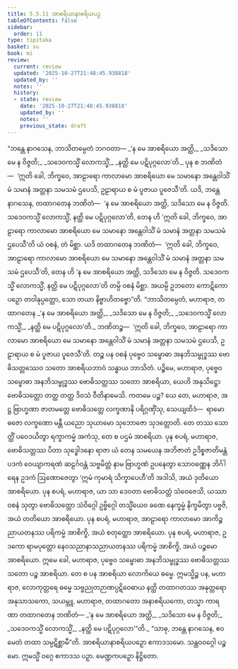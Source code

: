 ```yaml
---
title: 5.5.11 အာစရိယာနာစရိယပဉှ
tableOfContents: false
sidebar:
  order: 11
type: tipitaka
basket: su
book: mi
review:
  current: review
  updated: '2025-10-27T21:48:45.938818'
  updated_by: ''
  notes: ''
  history:
  - state: review
    date: '2025-10-27T21:48:45.938818'
    updated_by: ''
    notes: ''
    previous_state: draft
---
```



<ReviewStatus review={frontmatter.review} showDetails={true} />

<HypothesisAnnotation frontmatter={frontmatter} />

<DynamicBreadcrumb />

<Division number="170" book="mi" e="ch" v="28">

<Paragraph number="1043" book="mi">
“ဘန္တေ နာဂသေန, ဘာသိတမ္ပေတံ ဘဂဝတာ—
</Paragraph>

<Paragraph number="1044" type="verses" book="mi">
_‘န မေ အာစရိယော အတ္ထိ,_  
_သဒိသော မေ န ဝိဇ္ဇတိ;_  
_သဒေဝကသ္မိံ လောကသ္မိံ,_  
_နတ္ထိ မေ ပဋိပုဂ္ဂလော’တိ._  

</Paragraph>

<Paragraph number="1045" book="mi">
ပုန စ ဘဏိတံ—  ‘ဣတိ ခေါ, ဘိက္ခဝေ, အာဠာရော ကာလာမော အာစရိယော မေ သမာနော အန္တေဝါသိံ မံ သမာနံ အတ္တနာ သမသမံ ဌပေသိ, ဥဠာရာယ စ မံ ပူဇာယ ပူဇေသီ’တိ. ယဒိ, ဘန္တေ နာဂသေန, တထာဂတေန ဘဏိတံ—  ‘န မေ အာစရိယော အတ္ထိ, သဒိသော မေ န ဝိဇ္ဇတိ. သဒေဝကသ္မိံ လောကသ္မိံ, နတ္ထိ မေ ပဋိပုဂ္ဂလော’တိ, တေန ဟိ ‘ဣတိ ခေါ, ဘိက္ခဝေ, အာဠာရော ကာလာမော အာစရိယော မေ သမာနော အန္တေဝါသိံ မံ သမာနံ အတ္တနာ သမသမံ ဌပေသီ’တိ ယံ ဝစနံ, တံ မိစ္ဆာ. ယဒိ တထာဂတေန ဘဏိတံ—  ‘ဣတိ ခေါ, ဘိက္ခဝေ, အာဠာရော ကာလာမော အာစရိယော မေ သမာနော အန္တေဝါသိံ မံ သမာနံ အတ္တနာ သမသမံ ဌပေသီ’တိ, တေန ဟိ ‘န မေ အာစရိယော အတ္ထိ, သဒိသော မေ န ဝိဇ္ဇတိ. သဒေဝကသ္မိံ လောကသ္မိံ, နတ္ထိ မေ ပဋိပုဂ္ဂလော’တိ တမ္ပိ ဝစနံ မိစ္ဆာ. အယမ္ပိ ဥဘတော ကောဋိကော ပဉှော တဝါနုပ္ပတ္တော, သော တယာ နိဗ္ဗာဟိတဗ္ဗော”တိ.
</Paragraph>

<Paragraph number="1046" book="mi">
“ဘာသိတမ္ပေတံ, မဟာရာဇ, တထာဂတေန
</Paragraph>

<Paragraph number="1047" type="verses" book="mi">
_‘န မေ အာစရိယော အတ္ထိ,_  
_သဒိသော မေ န ဝိဇ္ဇတိ;_  
_သဒေဝကသ္မိံ လောကသ္မိံ,_  
_နတ္ထိ မေ ပဋိပုဂ္ဂလော’တိ._  

</Paragraph>

<Paragraph number="1048" book="mi">
ဘဏိတဉ္စ—  ‘ဣတိ ခေါ, ဘိက္ခဝေ, အာဠာရော ကာလာမော အာစရိယော မေ သမာနော အန္တေဝါသိံ မံ သမာနံ အတ္တနာ သမသမံ ဌပေသိ, ဥဠာရာယ စ မံ ပူဇာယ ပူဇေသီ’တိ.
</Paragraph>

<Paragraph number="1049" book="mi">
တဉ္စ ပန ဝစနံ ပုဗ္ဗေဝ သမ္ဗောဓာ အနဘိသမ္ဗုဒ္ဓဿ ဗောဓိသတ္တဿေဝ သတော အာစရိယဘာဝံ သန္ဓာယ ဘာသိတံ.
</Paragraph>

<Paragraph number="1050" book="mi">
ပဉ္စိမေ, မဟာရာဇ, ပုဗ္ဗေဝ သမ္ဗောဓာ အနဘိသမ္ဗုဒ္ဓဿ ဗောဓိသတ္တဿ သတော အာစရိယာ, ယေဟိ အနုသိဋ္ဌော ဗောဓိသတ္တော တတ္ထ တတ္ထ ဒိဝသံ ဝီတိနာမေသိ. ကတမေ ပဉ္စ? ယေ တေ, မဟာရာဇ, အဋ္ဌ ဗြာဟ္မဏာ ဇာတမတ္တေ ဗောဓိသတ္တေ လက္ခဏာနိ ပရိဂ္ဂဏှိံသု, သေယျထိဒံ—  ရာမော ဓဇော လက္ခဏော မန္တီ ယညော သုယာမော သုဘောဇော သုဒတ္တောတိ. တေ တဿ သောတ္ထိံ ပဝေဒယိတွာ ရက္ခာကမ္မံ အကံသု, တေ စ ပဌမံ အာစရိယာ.
</Paragraph>

<Paragraph number="1051" book="mi">
ပုန စပရံ, မဟာရာဇ, ဗောဓိသတ္တဿ ပိတာ သုဒ္ဓေါဒနော ရာဇာ ယံ တေန သမယေန အဘိဇာတံ ဥဒိစ္စဇာတိမန္တံ ပဒကံ ဝေယျာကရဏံ ဆဠင်္ဂဝန္တံ သဗ္ဗမိတ္တံ နာမ ဗြာဟ္မဏံ ဥပနေတွာ သောဝဏ္ဏေန ဘိင်္ဂါရေန ဥဒကံ ဩဏောဇေတွာ ‘ဣမံ ကုမာရံ သိက္ခာပေဟီ’တိ အဒါသိ, အယံ ဒုတိယော အာစရိယော.
</Paragraph>

<Paragraph number="1052" book="mi">
ပုန စပရံ, မဟာရာဇ, ယာ သာ ဒေဝတာ ဗောဓိသတ္တံ သံဝေဇေသိ, ယဿာ ဝစနံ သုတွာ ဗောဓိသတ္တော သံဝိဂ္ဂေါ ဥဗ္ဗိဂ္ဂေါ တသ္မိံယေဝ ခဏေ နေက္ခမ္မံ နိက္ခမိတွာ ပဗ္ဗဇိ, အယံ တတိယော အာစရိယော.
</Paragraph>

<Paragraph number="1053" book="mi">
ပုန စပရံ, မဟာရာဇ, အာဠာရော ကာလာမော အာကိဉ္စညာယတနဿ ပရိကမ္မံ အာစိက္ခိ, အယံ စတုတ္ထော အာစရိယော.
</Paragraph>

<Paragraph number="1054" book="mi">
ပုန စပရံ, မဟာရာဇ, ဥဒကော ရာမပုတ္တော နေဝသညာနာသညာယတနဿ ပရိကမ္မံ အာစိက္ခိ, အယံ ပဉ္စမော အာစရိယော.
</Paragraph>

<Paragraph number="1055" book="mi">
ဣမေ ခေါ, မဟာရာဇ, ပုဗ္ဗေဝ သမ္ဗောဓာ အနဘိသမ္ဗုဒ္ဓဿ ဗောဓိသတ္တဿ သတော ပဉ္စ အာစရိယာ. တေ စ ပန အာစရိယာ လောကိယေ ဓမ္မေ. ဣမသ္မိဉ္စ ပန, မဟာရာဇ, လောကုတ္တရေ ဓမ္မေ သဗ္ဗညုတဉာဏပ္ပဋိဝေဓာယ နတ္ထိ တထာဂတဿ အနုတ္တရော အနုသာသကော, သယမ္ဘူ, မဟာရာဇ, တထာဂတော အနာစရိယကော, တသ္မာ ကာရဏာ တထာဂတေန ဘဏိတံ—
</Paragraph>

<Paragraph number="1056" type="verses" book="mi">
_‘န မေ အာစရိယော အတ္ထိ,_  
_သဒိသော မေ န ဝိဇ္ဇတိ;_  
_သဒေဝကသ္မိံ လောကသ္မိံ,_  
_နတ္ထိ မေ ပဋိပုဂ္ဂလော’”တိ._  

</Paragraph>

<Paragraph number="1057" book="mi">
“သာဓု, ဘန္တေ နာဂသေန, ဧဝမေတံ တထာ သမ္ပဋိစ္ဆာမီ”တိ.

</Paragraph>
</Division>

<Paragraph number="1058" type="center" book="mi">
အာစရိယာနာစရိယပဉှော ဧကာဒသမော.



</Paragraph>

<Paragraph number="1059" type="center" book="mi">
သန္ထဝဝဂ္ဂေါ ပဉ္စမော.



</Paragraph>

<Paragraph number="1060" type="center" book="mi">
ဣမသ္မိံ ဝဂ္ဂေ ဧကာဒသ ပဉှာ.



</Paragraph>

<Paragraph number="1061" type="center" book="mi">
မေဏ္ဍကပဉှော နိဋ္ဌိတော.
</Paragraph>